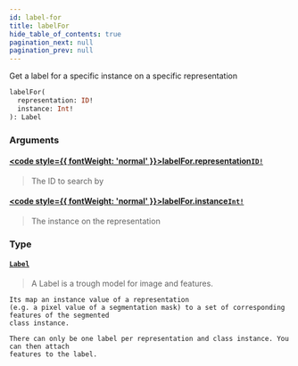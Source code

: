 ```yaml
---
id: label-for
title: labelFor
hide_table_of_contents: true
pagination_next: null
pagination_prev: null
---
```








Get a label for a specific instance on a specific representation
    
    

```graphql
labelFor(
  representation: ID!
  instance: Int!
): Label
```


### Arguments

#### [<code style={{ fontWeight: 'normal' }}>labelFor.<b>representation</b></code>](#)<Bullet />[`ID!`](/docs/schemas/mikro/scalars/id) <Badge class="secondary" text="non-null"/> <Badge class="secondary" text="scalar"/>
> The ID to search by
> 

#### [<code style={{ fontWeight: 'normal' }}>labelFor.<b>instance</b></code>](#)<Bullet />[`Int!`](/docs/schemas/mikro/scalars/int) <Badge class="secondary" text="non-null"/> <Badge class="secondary" text="scalar"/>
> The instance on the representation
> 

### Type

#### [`Label`](/docs/schemas/mikro/objects/label) <Badge class="secondary" text="object"/>
> A Label is a trough model for image and features.
    
    Its map an instance value of a representation
    (e.g. a pixel value of a segmentation mask) to a set of corresponding features of the segmented
    class instance.

    There can only be one label per representation and class instance. You can then attach
    features to the label.
    
    
    
> 





